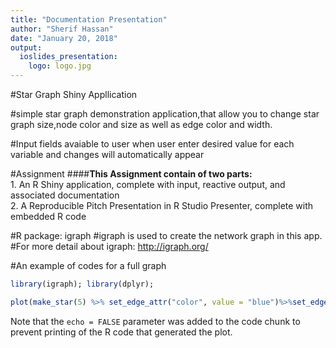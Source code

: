---
title: "Documentation Presentation"
author: "Sherif Hassan"
date: "January 20, 2018"
output:
  ioslides_presentation:
    logo: logo.jpg
---
#Star Graph Shiny Appllication

#simple star graph demonstration application,that allow you to change star graph size,node color and size as well as edge color and width.

#Input fields avaiable to user when user enter desired value for each variable and changes will automatically appear

#Assignment
####**This Assignment contain of two parts:**     
1. An R Shiny application, complete with input, reactive output, and associated documentation    
2. A Reproducible Pitch Presentation in R Studio Presenter, complete with embedded R code

#R package: igraph
#igraph is used to create the network graph in this app.     
#For more detail about igraph: <http://igraph.org/>


#An example of codes for a full graph

```{r include=FALSE}
library(igraph); library(dplyr);
```

```{r fig.align='center', tidy=TRUE, tidy.opts=list(width.cutoff=55)}
plot(make_star(5) %>% set_edge_attr("color", value = "blue")%>%set_edge_attr("width", value =5)%>%set_vertex_attr("color", value = "green")%>%set_vertex_attr("size", value = 10))
```


Note that the `echo = FALSE` parameter was added to the code chunk to prevent printing of the R code that generated the plot.
